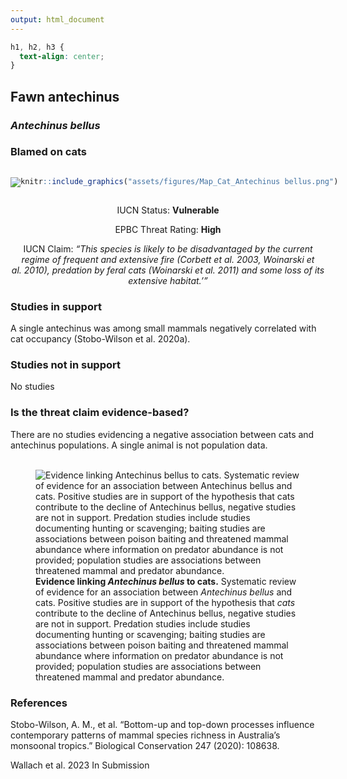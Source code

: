 ```yaml
---
output: html_document
---
```

```css
h1, h2, h3 {
  text-align: center;
}
```

## **Fawn antechinus**
### *Antechinus bellus*
### Blamed on cats

:::: {style="display: flex;"}

[![](assets/photos/Antechinus bellus.png)](https://www.inaturalist.org/photos/1562487?size=original)

::: {}

:::

::: {}
  ```r
  knitr::include_graphics("assets/figures/Map_Cat_Antechinus bellus.png")
  ```
:::

::::
<center>
IUCN Status: **Vulnerable**

EPBC Threat Rating: **High**

IUCN Claim: *"This species is likely to be disadvantaged by the current regime of frequent and extensive fire (Corbett et al. 2003, Woinarski et al. 2010), predation by feral cats (Woinarski et al. 2011) and some loss of its extensive habitat.'"*

</center>

### Studies in support

A single antechinus was among small mammals negatively correlated with cat occupancy (Stobo-Wilson et al. 2020a).

### Studies not in support

No studies

### Is the threat claim evidence-based?

There are no studies evidencing a negative association between cats and antechinus populations. A single animal is not population data.
<br>
<br>

![**Evidence linking *Antechinus bellus* to cats.** Systematic review of evidence for an association between *Antechinus bellus* and cats. Positive studies are in support of the hypothesis that *cats* contribute to the decline of Antechinus bellus, negative studies are not in support. Predation studies include studies documenting hunting or scavenging; baiting studies are associations between poison baiting and threatened mammal abundance where information on predator abundance is not provided; population studies are associations between threatened mammal and predator abundance.](assets/figures/Main_Evidence_Cat_Antechinus bellus.png)

### References

Stobo-Wilson, A. M., et al. "Bottom-up and top-down processes influence contemporary patterns of mammal species richness in Australia's monsoonal tropics." Biological Conservation 247 (2020): 108638.

Wallach et al. 2023 In Submission

